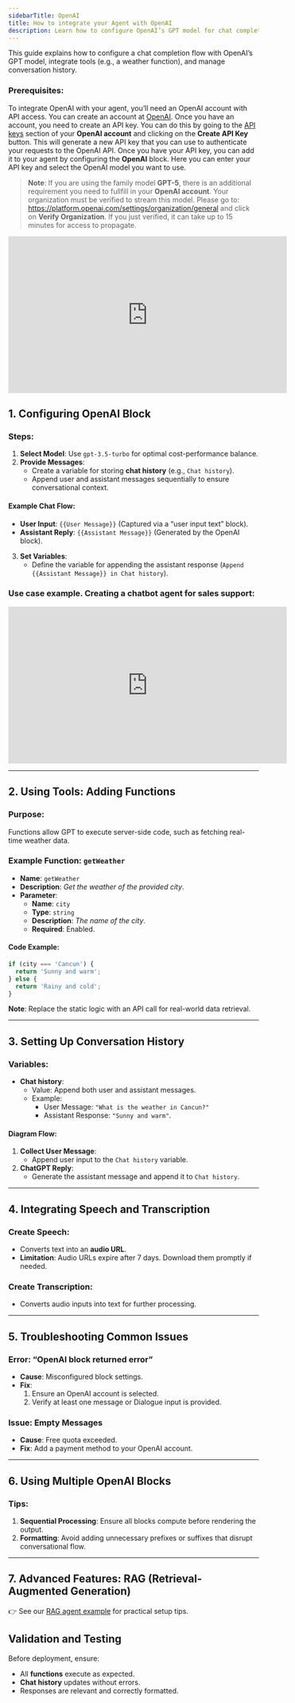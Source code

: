 ```yaml
---
sidebarTitle: OpenAI
title: How to integrate your Agent with OpenAI
description: Learn how to configure OpenAI’s GPT model for chat completions, tool integrations, and conversation history management.
---
```

This guide explains how to configure a chat completion flow with OpenAI’s GPT model, integrate tools (e.g., a weather function), and manage conversation history.

### **Prerequisites**:

To integrate OpenAI with your agent, you’ll need an OpenAI account with API access. You can create an account at [OpenAI](https://platform.openai.com/signup).
Once you have an account, you need to create an API key. You can do this by going to the [API keys](https://platform.openai.com/account/api-keys) section of your **OpenAI account** and clicking on the **Create API Key** button. This will generate a new API key that you can use to authenticate your requests to the OpenAI API.
Once you have your API key, you can add it to your agent by configuring the  **OpenAI** block. Here you can enter your API key and select the OpenAI model you want to use.

> **Note**: If you are using the family model **GPT-5**, there is an additional requirement you need to fullfill in your **OpenAI account**. Your organization must be verified to stream this model. Please go to: https://platform.openai.com/settings/organization/general and click on **Verify Organization**. If you just verified, it can take up to 15 minutes for access to propagate.


<iframe
  width="560"
  height="315"
  src="https://www.youtube.com/embed/a4TMzobl-m0"
  title="YouTube video player"
  frameBorder="0"
  allow="accelerometer; autoplay; clipboard-write; encrypted-media; gyroscope; picture-in-picture; web-share"
  allowFullScreen
></iframe>

## 1. Configuring OpenAI Block

### Steps:
1. **Select Model**: Use `gpt-3.5-turbo` for optimal cost-performance balance.
2. **Provide Messages**:
   - Create a variable for storing **chat history** (e.g., `Chat history`).
   - Append user and assistant messages sequentially to ensure conversational context.

#### Example Chat Flow:
- **User Input**: `{{User Message}}` (Captured via a “user input text” block).
- **Assistant Reply**: `{{Assistant Message}}` (Generated by the OpenAI block).

3. **Set Variables**:
   - Define the variable for appending the assistant response (`Append {{Assistant Message}} in Chat history`).

### Use case example. Creating a chatbot agent for sales support:

<iframe
  width="560"
  height="315"
  src="https://www.youtube.com/embed/S6hfIxkdlRc"
  title="YouTube video player"
  frameBorder="0"
  allow="accelerometer; autoplay; clipboard-write; encrypted-media; gyroscope; picture-in-picture; web-share"
  allowFullScreen
></iframe>


---

## 2. Using Tools: Adding Functions

### Purpose:
Functions allow GPT to execute server-side code, such as fetching real-time weather data.

### Example Function: `getWeather`

- **Name**: `getWeather`
- **Description**: *Get the weather of the provided city*.
- **Parameter**: 
  - **Name**: `city`
  - **Type**: `string`
  - **Description**: *The name of the city*.
  - **Required**: Enabled.

#### Code Example:
```javascript
if (city === 'Cancun') {
  return 'Sunny and warm';
} else {
  return 'Rainy and cold';
}
```

**Note**: Replace the static logic with an API call for real-world data retrieval.

---

## 3. Setting Up Conversation History

### Variables:
- **Chat history**:
  - Value: Append both user and assistant messages.
  - Example: 
    - User Message: `"What is the weather in Cancun?"`
    - Assistant Response: `"Sunny and warm"`.

#### Diagram Flow:
1. **Collect User Message**:
   - Append user input to the `Chat history` variable.
2. **ChatGPT Reply**:
   - Generate the assistant message and append it to `Chat history`.

---

## 4. Integrating Speech and Transcription

### **Create Speech**:
- Converts text into an **audio URL**.
- **Limitation**: Audio URLs expire after 7 days. Download them promptly if needed.

### **Create Transcription**:
- Converts audio inputs into text for further processing.

---

## 5. Troubleshooting Common Issues

### Error: “OpenAI block returned error”
- **Cause**: Misconfigured block settings.
- **Fix**:
  1. Ensure an OpenAI account is selected.
  2. Verify at least one message or Dialogue input is provided.

### Issue: Empty Messages
- **Cause**: Free quota exceeded.
- **Fix**: Add a payment method to your OpenAI account.

---

## 6. Using Multiple OpenAI Blocks

### Tips:
1. **Sequential Processing**: Ensure all blocks compute before rendering the output.
2. **Formatting**: Avoid adding unnecessary prefixes or suffixes that disrupt conversational flow.

---

## 7. Advanced Features: RAG (Retrieval-Augmented Generation)

👉 See our [RAG agent example](https://release0.com/blog/how-to-create-an-agent-with-rag-in-under-5minutes-in-release0) for practical setup tips.

## Validation and Testing

Before deployment, ensure:
- All **functions** execute as expected.
- **Chat history** updates without errors.
- Responses are relevant and correctly formatted.
